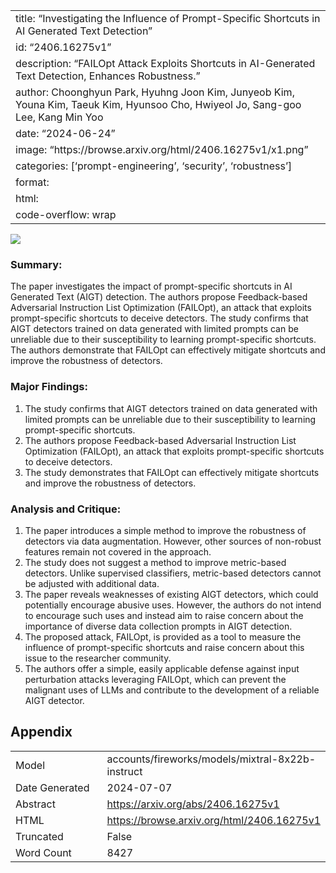 
---
title: "Investigating the Influence of Prompt-Specific Shortcuts in AI Generated Text Detection"
id: "2406.16275v1"
description: "FAILOpt Attack Exploits Shortcuts in AI-Generated Text Detection, Enhances Robustness."
author: Choonghyun Park, Hyuhng Joon Kim, Junyeob Kim, Youna Kim, Taeuk Kim, Hyunsoo Cho, Hwiyeol Jo, Sang-goo Lee, Kang Min Yoo
date: "2024-06-24"
image: "https://browse.arxiv.org/html/2406.16275v1/x1.png"
categories: ['prompt-engineering', 'security', 'robustness']
format:
  html:
    code-overflow: wrap
---

![](https://browse.arxiv.org/html/2406.16275v1/x1.png)

### Summary:

The paper investigates the impact of prompt-specific shortcuts in AI Generated Text (AIGT) detection. The authors propose Feedback-based Adversarial Instruction List Optimization (FAILOpt), an attack that exploits prompt-specific shortcuts to deceive detectors. The study confirms that AIGT detectors trained on data generated with limited prompts can be unreliable due to their susceptibility to learning prompt-specific shortcuts. The authors demonstrate that FAILOpt can effectively mitigate shortcuts and improve the robustness of detectors.

### Major Findings:

1. The study confirms that AIGT detectors trained on data generated with limited prompts can be unreliable due to their susceptibility to learning prompt-specific shortcuts.
2. The authors propose Feedback-based Adversarial Instruction List Optimization (FAILOpt), an attack that exploits prompt-specific shortcuts to deceive detectors.
3. The study demonstrates that FAILOpt can effectively mitigate shortcuts and improve the robustness of detectors.

### Analysis and Critique:

1. The paper introduces a simple method to improve the robustness of detectors via data augmentation. However, other sources of non-robust features remain not covered in the approach.
2. The study does not suggest a method to improve metric-based detectors. Unlike supervised classifiers, metric-based detectors cannot be adjusted with additional data.
3. The paper reveals weaknesses of existing AIGT detectors, which could potentially encourage abusive uses. However, the authors do not intend to encourage such uses and instead aim to raise concern about the importance of diverse data collection prompts in AIGT detection.
4. The proposed attack, FAILOpt, is provided as a tool to measure the influence of prompt-specific shortcuts and raise concern about this issue to the researcher community.
5. The authors offer a simple, easily applicable defense against input perturbation attacks leveraging FAILOpt, which can prevent the malignant uses of LLMs and contribute to the development of a reliable AIGT detector.

## Appendix

|          |          |
|----------|----------|
| Model     | accounts/fireworks/models/mixtral-8x22b-instruct       |
| Date Generated     | 2024-07-07       |
| Abstract | [https://arxiv.org/abs/2406.16275v1](https://arxiv.org/abs/2406.16275v1)        |
| HTML     | [https://browse.arxiv.org/html/2406.16275v1](https://browse.arxiv.org/html/2406.16275v1)       |
| Truncated       | False       |
| Word Count       | 8427       |